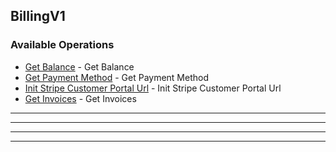 
## BillingV1

### Available Operations

* [Get Balance](/billing_v1/get_balance) - Get Balance
* [Get Payment Method](/billing_v1/get_payment_method) - Get Payment Method
* [Init Stripe Customer Portal Url](/billing_v1/init_stripe_customer_portal_url) - Init Stripe Customer Portal Url
* [Get Invoices](/billing_v1/get_invoices) - Get Invoices

---
<GetBalance />

---
<GetPaymentMethod />

---
<InitStripeCustomerPortalUrl />

---
<GetInvoices />
